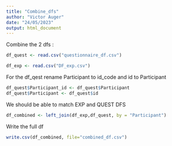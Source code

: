 ```yaml
---
title: "Combine_dfs"
author: "Victor Auger"
date: "24/05/2023"
output: html_document
---
```



Combine the 2 dfs : 

```r
df_quest <- read.csv("questionnaire_df.csv")

df_exp <- read.csv("DF_exp.csv")

```

For the df_qest rename Participant to id_code and id to Participant

```r
df_quest$Participant_id <- df_quest$Participant
df_quest$Participant <- df_quest$id
```

We should be able to match EXP and QUEST DFS

```r
df_combined <- left_join(df_exp,df_quest, by = "Participant")
```

Write the full df 

```r
write.csv(df_combined, file="combined_df.csv")
```

